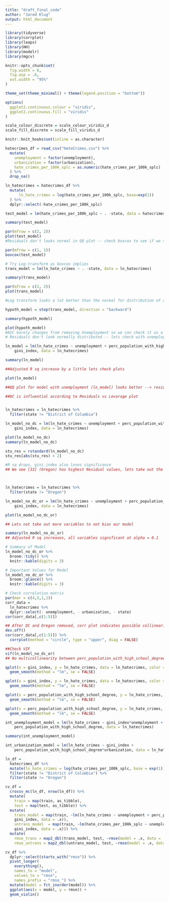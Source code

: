 ```yaml
---
title: "draft_final_code"
author: "Jared Klug"
output: html_document
---
```


```r
library(tidyverse)
library(corrplot)
library(leaps)
library(HH)
library(modelr)
library(mgcv)

knitr::opts_chunk$set(
  fig.width = 6,
  fig.asp = .6,
  out.width = "95%"
)

theme_set(theme_minimal() + theme(legend.position = "bottom"))

options(
  ggplot2.continuous.colour = "viridis",
  ggplot2.continuous.fill = "viridis"
)

scale_colour_discrete = scale_colour_viridis_d
scale_fill_discrete = scale_fill_viridis_d

knitr::knit_hooks$set(inline = as.character)
```

```r
hatecrimes_df = read_csv("HateCrimes.csv") %>% 
  mutate(
    unemployment = factor(unemployment),
    urbanization = factor(urbanization),
    hate_crimes_per_100k_splc = as.numeric(hate_crimes_per_100k_splc)
  ) %>% 
  drop_na()

ln_hatecrimes = hatecrimes_df %>% 
  mutate(
      ln_hate_crimes = log(hate_crimes_per_100k_splc, base=exp(1))
  ) %>% 
  dplyr::select(-hate_crimes_per_100k_splc)
```

```r


test_model = lm(hate_crimes_per_100k_splc ~ . -state, data = hatecrimes_df)

summary(test_model)

par(mfrow = c(2, 2))
plot(test_model)
#Residuals don't looks normal in QQ plot -- check boxcox to see if we should transform

par(mfrow = c(1, 1))
boxcox(test_model)

# Try Log-transform as boxcox implies
trans_model = lm(ln_hate_crimes ~ . -state, data = ln_hatecrimes)

summary(trans_model)

par(mfrow = c(2, 2))
plot(trans_model)

#Log transform looks a lot better than the normal for distribution of residuals

```

```r
hypoth_model = step(trans_model, direction = "backward")

summary(hypoth_model)

plot(hypoth_model)
#AIC barely changes from removing Unemployment so we can check it as a covariate lets compare both
# Residuals don't look normally distributed -- lets check with unemployment

ln_model = lm(ln_hate_crimes ~ unemployment + perc_population_with_high_school_degree + 
    gini_index, data = ln_hatecrimes)

summary(ln_model)

##Adjusted R sq increase by a little lets check plots

plot(ln_model)

##QQ plot for model with unemployment (ln_model) looks better --> residuals have more normal distritubtion
```

```r

##DC is influential according to Residuals vs Levarage plot


ln_hatecrimes = ln_hatecrimes %>% 
  filter(state != "District of Columbia")

ln_model_no_dc = lm(ln_hate_crimes ~ unemployment + perc_population_with_high_school_degree + 
    gini_index, data = ln_hatecrimes)

plot(ln_model_no_dc)
summary(ln_model_no_dc)

stu_res = rstandard(ln_model_no_dc)
stu_res[abs(stu_res) > 2]

#R sq drops, gini_index also loses significance
## We see [33] (Oregon) has highest Residual values, lets take out the outlier



ln_hatecrimes = ln_hatecrimes %>% 
  filter(state != "Oregon")

ln_model_no_dc_or = lm(ln_hate_crimes ~ unemployment + perc_population_with_high_school_degree + 
    gini_index, data = ln_hatecrimes)

plot(ln_model_no_dc_or)

## Lets not take out more variables to not bias our model

summary(ln_model_no_dc_or)
## Adjusted R sq increases, all variables significant at alpha = 0.1

# Summary of Model
ln_model_no_dc_or %>% 
  broom::tidy() %>% 
  knitr::kable(digits = 3) 

# Important Values for Model
ln_model_no_dc_or %>% 
  broom::glance() %>% 
  knitr::kable(digits = 3)

# Check correlation matrix
par(mar = c(4,5,1,1))
corr_data = 
  ln_hatecrimes %>% 
  dplyr::select(- unemployment, - urbanization, - state)
cor(corr_data[,c(1:5)])

## After DC and Oregon removed, corr plot indicates possible collinearity between gini_index and perc_population_with_high_school_degree
dev.off()
cor(corr_data[,c(1:5)]) %>%  
  corrplot(method = "circle", type = "upper", diag = FALSE)

##Check VIF
vif(ln_model_no_dc_or)
## No multicollinearity between perc_population_with_high_school_degree and gini_index
```

```r
qplot(x = gini_index, y = ln_hate_crimes, data = ln_hatecrimes, color = unemployment) +
  geom_smooth(method = "lm", se = FALSE)

qplot(x = gini_index, y = ln_hate_crimes, data = ln_hatecrimes, color = urbanization) +
  geom_smooth(method = "lm", se = FALSE)

qplot(x = perc_population_with_high_school_degree, y = ln_hate_crimes, data = ln_hatecrimes, color = unemployment) +
  geom_smooth(method = "lm", se = FALSE)

qplot(x = perc_population_with_high_school_degree, y = ln_hate_crimes, data = ln_hatecrimes, color = urbanization) +
  geom_smooth(method = "lm", se = FALSE)

int_unemployment_model = lm(ln_hate_crimes ~ gini_index*unemployment + 
    perc_population_with_high_school_degree, data = ln_hatecrimes)

summary(int_unemployment_model)

int_urbanization_model = lm(ln_hate_crimes ~ gini_index + 
    perc_population_with_high_school_degree*urbanization, data = ln_hatecrimes)
```


```r
ln_df = 
  hatecrimes_df %>% 
  mutate(ln_hate_crimes = log(hate_crimes_per_100k_splc, base = exp(1))) %>% 
  filter(state != "District of Columbia") %>% 
  filter(state != "Oregon")

cv_df = 
  crossv_mc(ln_df, nrow(ln_df)) %>% 
  mutate(
    train = map(train, as_tibble),
    test = map(test, as_tibble)) %>% 
  mutate(
    trans_model = map(train, ~lm(ln_hate_crimes ~ unemployment + perc_population_with_high_school_degree + 
    gini_index, data = .x)),
    untrans_model  = map(train, ~lm(hate_crimes_per_100k_splc ~ unemployment + perc_population_with_high_school_degree + 
    gini_index, data = .x))) %>% 
  mutate(
    rmse_trans = map2_dbl(trans_model, test, ~rmse(model = .x, data = .y)),
    rmse_untrans = map2_dbl(untrans_model, test, ~rmse(model = .x, data = .y)))

cv_df %>% 
  dplyr::select(starts_with("rmse")) %>% 
  pivot_longer(
    everything(),
    names_to = "model", 
    values_to = "rmse",
    names_prefix = "rmse_") %>% 
  mutate(model = fct_inorder(model)) %>% 
  ggplot(aes(x = model, y = rmse)) + 
  geom_violin()
```
